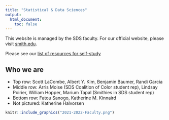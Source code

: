 ```yaml
---
title: "Statistical & Data Sciences"
output:
  html_document:
    toc: false
---
```


This website is managed by the SDS faculty. For our official website, please visit [smith.edu](https://www.smith.edu/academics/statistics).

Please see our [list of resources for self-study](self_study.html)


## Who we are

- Top row: Scott LaCombe, Albert Y. Kim, Benjamin Baumer, Randi Garcia
- Middle row: Arris Moise (SDS Coalition of Color student rep), Lindsay Poirier, William Hopper, Marium Tapal (Smithies in SDS student rep)
- Bottom row: Fatou Sanogo, Katherine M. Kinnaird 
- Not pictured: Katherine Halvorsen

```r
knitr::include_graphics("2021-2022-Faculty.png")
```

